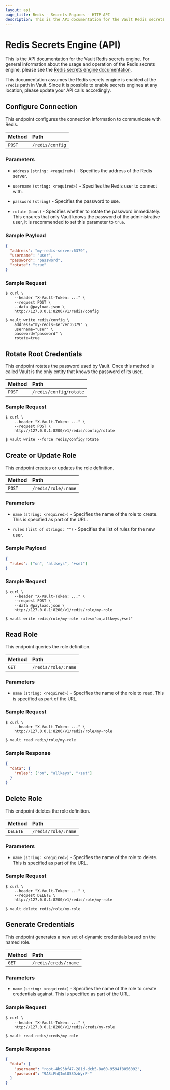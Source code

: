 ```yaml
---
layout: api
page_title: Redis - Secrets Engines - HTTP API
description: This is the API documentation for the Vault Redis secrets engine.
---
```


# Redis Secrets Engine (API)

This is the API documentation for the Vault Redis secrets engine. For general
information about the usage and operation of the Redis secrets engine, please
see the [Redis secrets engine documentation](/docs/secrets/redis).

This documentation assumes the Redis secrets engine is enabled at the
`/redis` path in Vault. Since it is possible to enable secrets engines at any
location, please update your API calls accordingly.

## Configure Connection

This endpoint configures the connection information to communicate with Redis.

| Method | Path            |
| :----- | :-------------- |
| `POST` | `/redis/config` |

### Parameters

- `address` `(string: <required>)` - Specifies the address of the Redis server.

- `username` `(string: <required>)` - Specifies the Redis user to connect with.

- `password` `(string)` - Specifies the password to use.

- `rotate` `(bool)` - Specifies whether to rotate the password immediately. This ensures
  that only Vault knows the password of the administrative user, it is
  recommended to set this parameter to `true`.

### Sample Payload

```json
{
  "address": "my-redis-server:6379",
  "username": "user",
  "password": "password",
  "rotate": "true"
}
```

### Sample Request

<Tabs>
<Tab heading="cURL">

```shell-session
$ curl \
    --header "X-Vault-Token: ..." \
    --request POST \
    --data @payload.json \
    http://127.0.0.1:8200/v1/redis/config
```

</Tab>
<Tab heading="CLI">

```shell-session
$ vault write redis/config \
    address="my-redis-server:6379" \
    username="user" \
    password="password" \
    rotate=true
```

</Tab>
</Tabs>

## Rotate Root Credentials

This endpoint rotates the password used by Vault. Once this method is called
Vault is the only entity that knows the password of its user.

| Method | Path                     |
| :----- | :----------------------- |
| `POST` | `/redis/config/rotate` |


### Sample Request

<Tabs>
<Tab heading="cURL">

```shell-session
$ curl \
    --header "X-Vault-Token: ..." \
    --request POST \
    http://127.0.0.1:8200/v1/redis/config/rotate
```

</Tab>
<Tab heading="CLI">

```shell-session
$ vault write --force redis/config/rotate
```

</Tab>
</Tabs>

## Create or Update Role

This endpoint creates or updates the role definition.

| Method | Path                    |
| :----- | :---------------------- |
| `POST` | `/redis/role/:name` |

### Parameters

- `name` `(string: <required>)` - Specifies the name of the role to create. This
  is specified as part of the URL.

- `rules` `(list of strings: "")` - Specifies the list of rules for the new user.

### Sample Payload

```json
{
  "rules": ["on", "allkeys", "+set"]
}
```

### Sample Request

<Tabs>
<Tab heading="cURL">

```shell-session
$ curl \
    --header "X-Vault-Token: ..." \
    --request POST \
    --data @payload.json \
    http://127.0.0.1:8200/v1/redis/role/my-role
```

</Tab>
<Tab heading="CLI">

```shell-session
$ vault write redis/role/my-role rules="on,allkeys,+set"
```

</Tab>
</Tabs>

## Read Role

This endpoint queries the role definition.

| Method | Path                    |
| :----- | :---------------------- |
| `GET`  | `/redis/role/:name` |

### Parameters

- `name` `(string: <required>)` - Specifies the name of the role to read. This
  is specified as part of the URL.

### Sample Request

<Tabs>
<Tab heading="cURL">

```shell-session
$ curl \
    --header "X-Vault-Token: ..." \
    http://127.0.0.1:8200/v1/redis/role/my-role
```

</Tab>
<Tab heading="CLI">

```shell-session
$ vault read redis/role/my-role
```

</Tab>
</Tabs>

### Sample Response

```json
{
  "data": {
    "rules": ["on", "allkeys", "+set"]
  }
}
```

## Delete Role

This endpoint deletes the role definition.

| Method   | Path                    |
| :------- | :---------------------- |
| `DELETE` | `/redis/role/:name` |

### Parameters

- `name` `(string: <required>)` - Specifies the name of the role to delete. This
  is specified as part of the URL.

### Sample Request

<Tabs>
<Tab heading="cURL">

```shell-session
$ curl \
    --header "X-Vault-Token: ..." \
    --request DELETE \
    http://127.0.0.1:8200/v1/redis/role/my-role
```

</Tab>
<Tab heading="CLI">

```shell-session
$ vault delete redis/role/my-role
```

</Tab>
</Tabs>

## Generate Credentials

This endpoint generates a new set of dynamic credentials based on the named
role.

| Method | Path                    |
| :----- | :---------------------- |
| `GET`  | `/redis/creds/:name` |

### Parameters

- `name` `(string: <required>)` - Specifies the name of the role to create
  credentials against. This is specified as part of the URL.

### Sample Request

<Tabs>
<Tab heading="cURL">

```shell-session
$ curl \
    --header "X-Vault-Token: ..." \
    http://127.0.0.1:8200/v1/redis/creds/my-role
```

</Tab>
<Tab heading="CLI">

```shell-session
$ vault read redis/creds/my-role
```

</Tab>
</Tabs>

### Sample Response

```json
{
  "data": {
    "username": "root-4b95bf47-281d-dcb5-8a60-9594f8056092",
    "password": "9ASiFhQImlO53DzWyrP-"
  }
}
```
